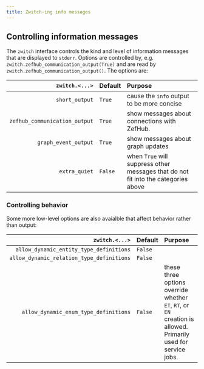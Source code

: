```yaml
---
title: Zwitch-ing info messages
---
```


## Controlling information messages

The `zwitch` interface controls the kind and level of information messages that
are displayed to `stderr`. Options are controlled by, e.g.
`zwitch.zefhub_communication_output(True)` and are read by
`zwitch.zefhub_communication_output()`. The options are:

| `zwitch.<...>`  | Default  | Purpose  |
|--:|:--|:--|
| `short_output` | `True` | cause the `info` output to be more concise |
| `zefhub_communication_output` | `True` | show messages about connections with ZefHub. |
| `graph_event_output` | `True` | show messages about graph updates |
| `extra_quiet` | `False` | when `True` will suppress other messages that do not fit into the categories above |


### Controlling behavior
Some more low-level options are also avaialble that affect behavior rather than output:

| `zwitch.<...>`  | Default  | Purpose  |
|--:|:--|:--|
| `allow_dynamic_entity_type_definitions` | `False` | |
| `allow_dynamic_relation_type_definitions` | `False` | |
| `allow_dynamic_enum_type_definitions` | `False` | these three options override whether `ET`, `RT`, or `EN` creation is allowed. Primarily used for service jobs.|
